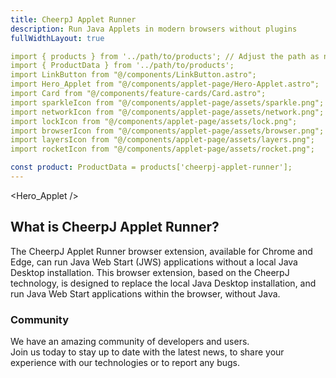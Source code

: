 ```yaml
---
title: CheerpJ Applet Runner
description: Run Java Applets in modern browsers without plugins
fullWidthLayout: true

import { products } from '../path/to/products'; // Adjust the path as needed
import { ProductData } from '../path/to/products';
import LinkButton from "@/components/LinkButton.astro";
import Hero_Applet from "@/components/applet-page/Hero-Applet.astro";
import Card from "@/components/feature-cards/Card.astro";
import sparkleIcon from "@/components/applet-page/assets/sparkle.png";
import networkIcon from "@/components/applet-page/assets/network.png";
import lockIcon from "@/components/applet-page/assets/lock.png";
import browserIcon from "@/components/applet-page/assets/browser.png";
import layersIcon from "@/components/applet-page/assets/layers.png";
import rocketIcon from "@/components/applet-page/assets/rocket.png";

const product: ProductData = products['cheerpj-applet-runner'];
---
```


<Hero_Applet />

<section class="w-full max-w-prose mx-auto text-lg leading-normal px-2 py-16 text-pretty">
  <h2 class="text-3xl font-semibold text-primary-500 mb-4">
    What is CheerpJ Applet Runner?
  </h2>
  <p>
    The CheerpJ Applet Runner browser extension, available for Chrome and Edge,
    can run Java Web Start (JWS) applications without a local Java Desktop
    installation. This browser extension, based on the CheerpJ technology, is
    designed to replace the local Java Desktop installation, and run Java Web
    Start applications within the browser, without Java.
  </p>
</section>

<section
  class="w-full max-w-screen-2xl mx-auto px-4 sm:px-8 space-y-4 flex flex-wrap items-center justify-center p-10"
  id="features"
>
  <Card
    title="No Java installations"
    iconSrc={sparkleIcon}
    iconAlt="Sparkles doodle"
    description="CheerpJ JNLP Runner is a browser extension that saves you from installing an outdated, insecure desktop Java installation."
  />
  <Card
    title="Modern Browsers"
    iconSrc={networkIcon}
    iconAlt="Globe doodle representing network"
    description="Our extension is available for Chrome and Edge. Ready to cover your JWS needs in the most trusted browsers."
  />
  <Card
    title="Sandboxed"
    iconSrc={lockIcon}
    iconAlt="Lock doodle"
    description="Our technology works within the browser security boundaries making it highly reliable and safe."
  />
  <Card
    title="Private and secure"
    iconSrc={browserIcon /* TODO: better icon */}
    iconAlt="Bill doodle"
    description="The extension runs fully client-side (i.e. it does not contact any server), and does not collect any data or analytics at all. All your data, as well as your application, are kept within the boundaries of your browser."
  />
  <Card
    title="Wide range of utilities"
    iconSrc={layersIcon}
    iconAlt="Layers doodle"
    description="CheerpJ JNLP Runner covers all your Java needs, including Swing/AWT, filesystem support, audio, clipboard, networking and more."
  />
  <Card
    title="Easy to use"
    iconSrc={rocketIcon}
    iconAlt="Rocket doodle"
    description="Using our browser extension could not be easier. Just install, launch your JNLP app as usual, and the extension will automatically start working."
  />
</section>

<section class="px-4 sm:px-8 py-16 space-y-4 m-auto mb-10 flex col-span-1 items-center justify-center rounded-lg">
  <div>
    <h3 class="font-semibold sm:text-3xl md:text-4xl">Community</h3>
    <p class="pt-4 text-stone-400 leading-7">
      We have an amazing community of developers and users. <br />
      Join us today to stay up to date with the latest news, to share your experience
      with our technologies or to report any bugs.
    </p>
    <div class="mt-4 flex flex-wrap gap-4 pt-5">
      <LinkButton
        href="https://github.com/leaningtech/cheerpj-applet-runner"
        label="Report a bug"
        type="primary"
        iconRight="mdi:github"
      />
      <LinkButton
        href={DISCORD_URL}
        label="Join the community"
        type="discord"
        iconRight="ic:baseline-discord"
      />
      <LinkButton
        href="/cheerpj3/getting-started/Java-applet#running-a-public-applet"
        label="Documentation"
        type="secondary"
        iconRight="iconoir:google-docs"
      />
    </div>
  </div>
</section>
